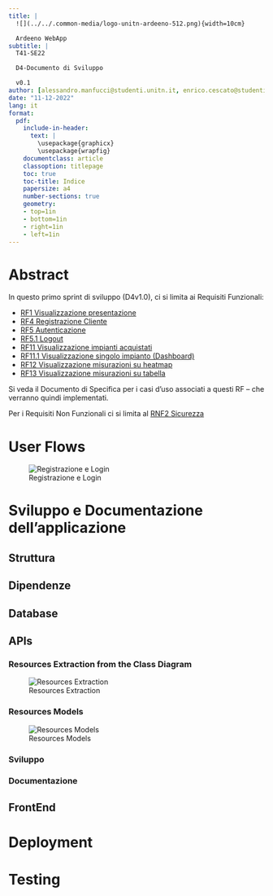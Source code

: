 ```yaml
---
title: | 
  ![](../../.common-media/logo-unitn-ardeeno-512.png){width=10cm}

  Ardeeno WebApp
subtitle: |
  T41-SE22

  D4-Documento di Sviluppo

  v0.1
author: [alessandro.manfucci@studenti.unitn.it, enrico.cescato@studenti.unitn.it ,m.sottocornola-1@studenti.unitn.it]
date: "11-12-2022"
lang: it
format:
  pdf:
    include-in-header:
      text: |
        \usepackage{graphicx}
        \usepackage{wrapfig}
    documentclass: article
    classoption: titlepage
    toc: true
    toc-title: Indice
    papersize: a4
    number-sections: true
    geometry:
    - top=1in
    - bottom=1in
    - right=1in
    - left=1in
---
```


\pagebreak
# Abstract {.unlisted .unnumbered}
In questo primo sprint di sviluppo (D4v1.0), ci si limita ai Requisiti Funzionali:

- [RF1 Visualizzazione presentazione](#a)
- [RF4 Registrazione Cliente](#a)
- [RF5 Autenticazione](#a)
- [RF5.1 Logout](#a)
- [RF11 Visualizzazione impianti acquistati](#a)
- [RF11.1 Visualizzazione singolo impianto (Dashboard)](#a)
- [RF12 Visualizzazione misurazioni su heatmap](#a)
- [RF13 Visualizzazione misurazioni su tabella](#a)

Si veda il Documento di Specifica per i casi d'uso associati a questi RF -- che verranno quindi implementati.

Per i Requisiti Non Funzionali ci si limita al [RNF2 Sicurezza](#a)

# User Flows

![Registrazione e Login](.media/user-flow-1.png)

# Sviluppo e Documentazione dell'applicazione
<!--trivial-->

## Struttura
<!--trivial-->

## Dipendenze
<!--trivial-->

## Database
<!--trivial-->

## APIs

### Resources Extraction from the Class Diagram

![Resources Extraction](.media/resources-extraction.png){fig-pos=H}

### Resources Models

![Resources Models](.media/resources-models.png){fig-pos=H}

### Sviluppo

### Documentazione

## FrontEnd

# Deployment
<!--trivial-->

# Testing